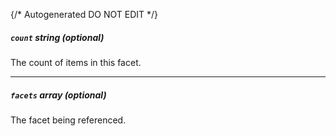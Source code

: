 {/* Autogenerated DO NOT EDIT  */}
##### `count` _string (optional)_
The count of items in this facet.

---
##### `facets` _array (optional)_
The facet being referenced.


